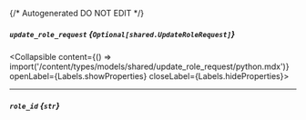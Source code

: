 {/* Autogenerated DO NOT EDIT  */}

##### `update_role_request` *{`Optional[shared.UpdateRoleRequest]`}*
<Collapsible content={() => import('/content/types/models/shared/update_role_request/python.mdx')} openLabel={Labels.showProperties} closeLabel={Labels.hideProperties}>
</Collapsible>

---
##### `role_id` *{`str`}*


